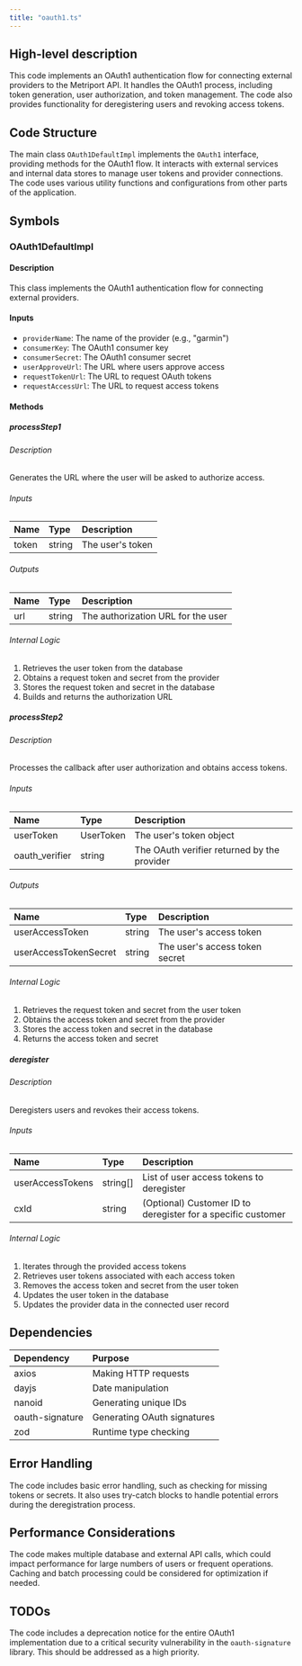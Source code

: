 ```yaml
---
title: "oauth1.ts"
---
```


## High-level description
This code implements an OAuth1 authentication flow for connecting external providers to the Metriport API. It handles the OAuth1 process, including token generation, user authorization, and token management. The code also provides functionality for deregistering users and revoking access tokens.

## Code Structure
The main class `OAuth1DefaultImpl` implements the `OAuth1` interface, providing methods for the OAuth1 flow. It interacts with external services and internal data stores to manage user tokens and provider connections. The code uses various utility functions and configurations from other parts of the application.

## Symbols

### OAuth1DefaultImpl
#### Description
This class implements the OAuth1 authentication flow for connecting external providers.

#### Inputs
- `providerName`: The name of the provider (e.g., "garmin")
- `consumerKey`: The OAuth1 consumer key
- `consumerSecret`: The OAuth1 consumer secret
- `userApproveUrl`: The URL where users approve access
- `requestTokenUrl`: The URL to request OAuth tokens
- `requestAccessUrl`: The URL to request access tokens

#### Methods

##### processStep1
###### Description
Generates the URL where the user will be asked to authorize access.

###### Inputs
| Name | Type | Description |
|:-----|:-----|:------------|
| token | string | The user's token |

###### Outputs
| Name | Type | Description |
|:-----|:-----|:------------|
| url | string | The authorization URL for the user |

###### Internal Logic
1. Retrieves the user token from the database
2. Obtains a request token and secret from the provider
3. Stores the request token and secret in the database
4. Builds and returns the authorization URL

##### processStep2
###### Description
Processes the callback after user authorization and obtains access tokens.

###### Inputs
| Name | Type | Description |
|:-----|:-----|:------------|
| userToken | UserToken | The user's token object |
| oauth_verifier | string | The OAuth verifier returned by the provider |

###### Outputs
| Name | Type | Description |
|:-----|:-----|:------------|
| userAccessToken | string | The user's access token |
| userAccessTokenSecret | string | The user's access token secret |

###### Internal Logic
1. Retrieves the request token and secret from the user token
2. Obtains the access token and secret from the provider
3. Stores the access token and secret in the database
4. Returns the access token and secret

##### deregister
###### Description
Deregisters users and revokes their access tokens.

###### Inputs
| Name | Type | Description |
|:-----|:-----|:------------|
| userAccessTokens | string[] | List of user access tokens to deregister |
| cxId | string | (Optional) Customer ID to deregister for a specific customer |

###### Internal Logic
1. Iterates through the provided access tokens
2. Retrieves user tokens associated with each access token
3. Removes the access token and secret from the user token
4. Updates the user token in the database
5. Updates the provider data in the connected user record

## Dependencies
| Dependency | Purpose |
|:-----------|:--------|
| axios | Making HTTP requests |
| dayjs | Date manipulation |
| nanoid | Generating unique IDs |
| oauth-signature | Generating OAuth signatures |
| zod | Runtime type checking |

## Error Handling
The code includes basic error handling, such as checking for missing tokens or secrets. It also uses try-catch blocks to handle potential errors during the deregistration process.

## Performance Considerations
The code makes multiple database and external API calls, which could impact performance for large numbers of users or frequent operations. Caching and batch processing could be considered for optimization if needed.

## TODOs
The code includes a deprecation notice for the entire OAuth1 implementation due to a critical security vulnerability in the `oauth-signature` library. This should be addressed as a high priority.